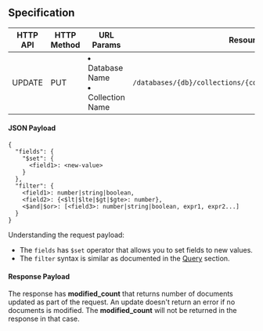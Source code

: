 ## Specification

| HTTP API | HTTP Method | URL Params                                          | Resource                                                    |
| -------- | ----------- | --------------------------------------------------- | ----------------------------------------------------------- |
| UPDATE   | PUT         | <li> Database Name </li> <li> Collection Name </li> | `/databases/{db}/collections/{collection}/documents/update` |

#### JSON Payload

```shell
{
  "fields": {
    "$set": {
      <field1>: <new-value>
    }
  },
  "filter": {
    <field1>: number|string|boolean,
    <field2>: {<$lt|$lte|$gt|$gte>: number},
    <$and|$or>: [<field3>: number|string|boolean, expr1, expr2...]
  }
}
```

Understanding the request payload:

- The `fields` has `$set` operator that allows you to set fields to new values.
- The `filter` syntax is similar as documented in the [Query](query#filter) section.

#### Response Payload

The response has **modified_count** that returns number of documents updated as part of the request. An update doesn't
return an error if no documents is modified. The **modified_count** will not be returned in the response in that case.
